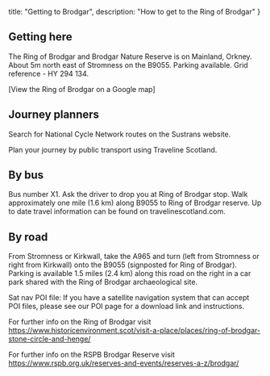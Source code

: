 
  title: "Getting to Brodgar",
  description: "How to get to the Ring of Brodgar"
}

<section>

# Getting here

The Ring of Brodgar and Brodgar Nature Reserve is on Mainland, Orkney. About 5m north east of Stromness on the B9055. Parking available. Grid reference - HY 294 134.
  
[View the Ring of Brodgar on a Google map]

## Journey planners

Search for National Cycle Network routes on the Sustrans website.

Plan your journey by public transport using Traveline Scotland.

## By bus

Bus number X1. Ask the driver to drop you at Ring of Brodgar stop. Walk approximately one mile (1.6 km) along B9055 to Ring of Brodgar reserve. Up to date travel information can be found on travelinescotland.com.

## By road

From Stromness or Kirkwall, take the A965 and turn (left from Stromness or right from Kirkwall) onto the B9055 (signposted for Ring of Brodgar). Parking is available 1.5 miles (2.4 km) along this road on the right in a car park shared with the Ring of Brodgar archaeological site.

Sat nav POI file: If you have a satellite navigation system that can accept POI files, please see our POI page for a download link and instructions.

For further info on the Ring of Brodgar visit 
https://www.historicenvironment.scot/visit-a-place/places/ring-of-brodgar-stone-circle-and-henge/

For further info on the RSPB Brodgar Reserve visit https://www.rspb.org.uk/reserves-and-events/reserves-a-z/brodgar/ 

</section>

